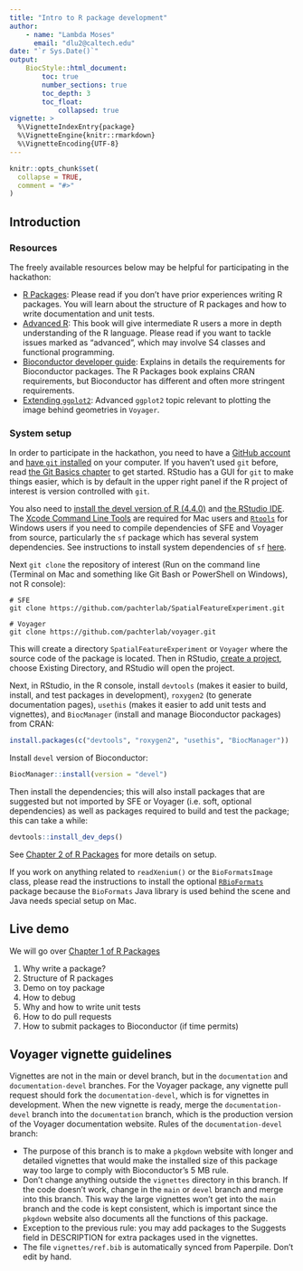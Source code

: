 ```yaml
---
title: "Intro to R package development"
author:
    - name: "Lambda Moses"
      email: "dlu2@caltech.edu"
date: "`r Sys.Date()`"
output: 
    BiocStyle::html_document:
        toc: true
        number_sections: true
        toc_depth: 3
        toc_float:
            collapsed: true
vignette: >
  %\VignetteIndexEntry{package}
  %\VignetteEngine{knitr::rmarkdown}
  %\VignetteEncoding{UTF-8}
---
```


```r
knitr::opts_chunk$set(
  collapse = TRUE,
  comment = "#>"
)
```

## Introduction

### Resources
The freely available resources below may be helpful for participating in the hackathon:

* [R Packages](https://r-pkgs.org/): Please read if you don't have prior experiences writing R packages. You will learn about the structure of R packages and how to write documentation and unit tests.
* [Advanced R](https://adv-r.hadley.nz/): This book will give intermediate R users a more in depth understanding of the R language. Please read if you want to tackle issues marked as "advanced", which may involve S4 classes and functional programming.
* [Bioconductor developer guide](https://contributions.bioconductor.org/index.html): Explains in details the requirements for Bioconductor packages. The R Packages book explains CRAN requirements, but Bioconductor has different and often more stringent requirements.
* [Extending `ggplot2`](https://ggplot2.tidyverse.org/articles/extending-ggplot2.html): Advanced `ggplot2` topic relevant to plotting the image behind geometries in `Voyager`.

### System setup
In order to participate in the hackathon, you need to have a [GitHub account](https://github.com/) and [have `git` installed](https://git-scm.com/book/en/v2/Getting-Started-Installing-Git) on your computer. If you haven't used `git` before, read [the Git Basics chapter](https://git-scm.com/book/en/v2/Git-Basics-Getting-a-Git-Repository) to get started. RStudio has a GUI for `git` to make things easier, which is by default in the upper right panel if the R project of interest is version controlled with `git`.

You also need to [install the devel version of R (4.4.0)](https://contributions.bioconductor.org/use-devel.html) and [the RStudio IDE](https://posit.co/download/rstudio-desktop/). The [Xcode Command Line Tools](https://www.freecodecamp.org/news/install-xcode-command-line-tools/) are required for Mac users and [`Rtools`](https://cran.r-project.org/bin/windows/Rtools/) for Windows users if you need to compile dependencies of SFE and Voyager from source, particularly the `sf` package which has several system dependencies. See instructions to install system dependencies of `sf` [here](https://r-spatial.github.io/sf/).

Next `git clone` the repository of interest (Run on the command line (Terminal on Mac and something like Git Bash or PowerShell on Windows), not R console):

```
# SFE
git clone https://github.com/pachterlab/SpatialFeatureExperiment.git

# Voyager
git clone https://github.com/pachterlab/voyager.git
```

This will create a directory `SpatialFeatureExperiment` or `Voyager` where the source code of the package is located. Then in RStudio, [create a project](https://support.posit.co/hc/en-us/articles/200526207-Using-RStudio-Projects), choose Existing Directory, and RStudio will open the project. 

Next, in RStudio, in the R console, install `devtools` (makes it easier to build, install, and test packages in development), `roxygen2` (to generate documentation pages), `usethis` (makes it easier to add unit tests and vignettes), and `BiocManager` (install and manage Bioconductor packages) from CRAN:

```r
install.packages(c("devtools", "roxygen2", "usethis", "BiocManager"))
```

Install `devel` version of Bioconductor:

```r
BiocManager::install(version = "devel")
```

Then install the dependencies; this will also install packages that are suggested but not imported by SFE or Voyager (i.e. soft, optional dependencies) as well as packages required to build and test the package; this can take a while:

```r
devtools::install_dev_deps()
```

See [Chapter 2 of R Packages](https://r-pkgs.org/setup.html) for more details on setup.

If you work on anything related to `readXenium()` or the `BioFormatsImage` class, please read the instructions to install the optional [`RBioFormats`](https://github.com/aoles/RBioFormats) package because the `BioFormats` Java library is used behind the scene and Java needs special setup on Mac.

## Live demo
We will go over [Chapter 1 of R Packages](https://r-pkgs.org/whole-game.html)

1. Why write a package?
2. Structure of R packages
3. Demo on toy package
4. How to debug
5. Why and how to write unit tests
6. How to do pull requests
7. How to submit packages to Bioconductor (if time permits)

## Voyager vignette guidelines
Vignettes are not in the main or devel branch, but in the `documentation` and `documentation-devel` branches. For the Voyager package, any vignette pull request should fork the `documentation-devel`, which is for vignettes in development. When the new vignette is ready, merge the `documentation-devel` branch into the `documentation` branch, which is the production version of the Voyager documentation website. Rules of the `documentation-devel` branch:

* The purpose of this branch is to make a `pkgdown` website with longer and detailed vignettes that would make the installed size of this package way too large to comply with Bioconductor's 5 MB rule.
* Don't change anything outside the `vignettes` directory in this branch. If the code doesn't work, change in the `main` or `devel` branch and merge into this branch. This way the large vignettes won't get into the `main` branch and the code is kept consistent, which is important since the `pkgdown` website also documents all the functions of this package.
* Exception to the previous rule: you may add packages to the Suggests field in DESCRIPTION for extra packages used in the vignettes.
* The file `vignettes/ref.bib` is automatically synced from Paperpile. Don't edit by hand.
